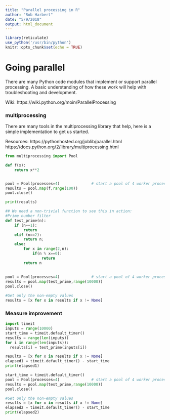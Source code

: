 ```yaml
---
title: "Parallel processing in R"
author: "Rob Harbert"
date: "5/9/2018"
output: html_document
---
```


```r
library(reticulate)
use_python('/usr/bin/python')
knitr::opts_chunk$set(echo = TRUE)
```


# Going parallel

There are many Python code modules that implement or support parallel processing. A basic understanding of how these work will help with troubleshooting and development.

Wiki: https://wiki.python.org/moin/ParallelProcessing

### multiprocessing

There are many tools in the multiprocessing library that help, here is a simple implementation to get us started.

Resources:
https://pythonhosted.org/joblib/parallel.html
https://docs.python.org/2/library/multiprocessing.html


```python

from multiprocessing import Pool

def f(x):
    return x**2


pool = Pool(processes=4)              # start a pool of 4 worker processes
results = pool.map(f,range(100))        
pool.close()

print(results)

## We need a non-trivial function to see this in action:
#Prime number filter
def test_prime(n):
    if (n==1):
        return
    elif (n==2):
        return n;
    else:
        for x in range(2,n):
            if(n % x==0):
                return 
        return n 
    
    
pool = Pool(processes=4)              # start a pool of 4 worker processes
results = pool.map(test_prime,range(10000))        
pool.close()

#Get only the non-empty values
results = [x for x in results if x != None]

```

### Measure improvement

```python
import timeit
inputs = range(10000)
start_time = timeit.default_timer()
results = range(len(inputs))
for i in range(len(inputs)):
  results[i] = test_prime(inputs[i])

results = [x for x in results if x != None]
elapsed1 = timeit.default_timer() - start_time
print(elapsed1)

start_time = timeit.default_timer()
pool = Pool(processes=4)              # start a pool of 4 worker processes
results = pool.map(test_prime,range(10000))        
pool.close()

#Get only the non-empty values
results = [x for x in results if x != None]
elapsed2 = timeit.default_timer() - start_time
print(elapsed2)



```